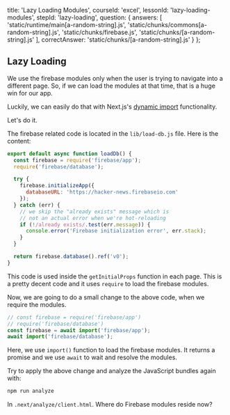 
  title: 'Lazy Loading Modules',
  courseId: 'excel',
  lessonId: 'lazy-loading-modules',
  stepId: 'lazy-loading',
  question: {
    answers: [
      'static/runtime/main[a-random-string].js',
      'static/chunks/commons[a-random-string].js',
      'static/chunks/firebase.js',
      'static/chunks/[a-random-string].js'
    ],
    correctAnswer: 'static/chunks/[a-random-string].js'
  }
};

## Lazy Loading

We use the firebase modules only when the user is trying to navigate into a different page. So, if we can load the modules at that time, that is a huge win for our app.

Luckily, we can easily do that with Next.js's [dynamic import](https://nextjs.org/docs/#dynamic-import) functionality.

Let's do it.

The firebase related code is located in the `lib/load-db.js` file. Here is the content:

```js
export default async function loadDb() {
  const firebase = require('firebase/app');
  require('firebase/database');

  try {
    firebase.initializeApp({
      databaseURL: 'https://hacker-news.firebaseio.com'
    });
  } catch (err) {
    // we skip the "already exists" message which is
    // not an actual error when we're hot-reloading
    if (!/already exists/.test(err.message)) {
      console.error('Firebase initialization error', err.stack);
    }
  }

  return firebase.database().ref('v0');
}
```

This code is used inside the `getInitialProps` function in each page.
This is a pretty decent code and it uses `require` to load the firebase modules.

Now, we are going to do a small change to the above code, when we require the modules.

```js
// const firebase = require('firebase/app')
// require('firebase/database')
const firebase = await import('firebase/app');
await import('firebase/database');
```

Here, we use `import()` function to load the firebase modules. It returns a promise and we use `await` to wait and resolve the modules.

Try to apply the above change and analyze the JavaScript bundles again with:

```bash
npm run analyze
```

In `.next/analyze/client.html`. Where do Firebase modules reside now?

